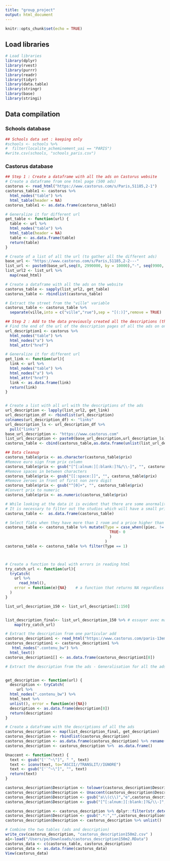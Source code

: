 ```yaml
---
title: "group_project"
output: html_document
---
```


```r
knitr::opts_chunk$set(echo = TRUE)
```

## Load libraries 
```r
# Load libraries
library(dplyr)
library(rvest)
library(purrr)
library(readr)
library(tidyr)
library(data.table)
library(stringr)
library(base)
library(stringi)
```

## Data compilation

### Schools database
```r
## Schools data set : keeping only 
#schools <- schools %>% 
#  filter(localite_acheminement_uai == "PARIS")
#write.csv(schools, "schools_paris.csv")
```

### Castorus database
```r
## Step 1 : Create a dataframe with all the ads on Castorus website 
# Create a dataframe from one html page (500 ads)
castorus <- read_html("https://www.castorus.com/s/Paris,51185,2-1")
castorus_table1 <- castorus %>% 
  html_nodes("table") %>% 
  html_table(header = NA)
castorus_table1 <- as.data.frame(castorus_table1)

# Generalize it for different url 
get_table <- function(url) {
  table <- url %>%
  html_nodes("table") %>% 
  html_table(header = NA)
  table <- as.data.frame(table)
  return(table)
}

# Create of a list of all the url (to gather all the different ads)
base_url <- "https://www.castorus.com/s/Paris,51185,2-2---"
list_url <- paste0(base_url,seq(0, 2990000, by = 10000),"-", seq(9900, 3000000, by = 10000))
list_url2 <- list_url %>% 
  map(read_html)

# Create a dataframe with all the ads on the website 
castorus_table <- sapply(list_url2, get_table) 
castorus_table <- rbindlist(castorus_table)

# Extract the street from the "ville" variable 
castorus_table <- castorus_table %>%  
  separate(ville,into = c("ville","rue"),sep = "[(:)]",remove = TRUE) 

```



```r
## Step 2 : Add to the data previously created all the descriptions (that are on a different html page)
# Find the end of the url of the description pages of all the ads on one html page 
url_description1 <- castorus %>% 
  html_nodes("table") %>% 
  html_nodes("a") %>% 
  html_attr("href")

# Generalize it for different url 
get_link <- function(url){
  link <- url %>% 
  html_nodes("table") %>% 
  html_nodes("a") %>% 
  html_attr("href")
  link <- as.data.frame(link)
  return(link)
}


# Create a list with all url with the descriptions of the ads 
url_description <- lapply(list_url2, get_link)
url_description_df <- rbindlist(url_description)
colnames(url_description_df) <- "links"
url_description_ls <- url_description_df %>% 
  pull("links")
base_url_description <- "https://www.castorus.com"
list_url_description <- paste0(base_url_description,url_description_ls)
castorus_table <- cbind(castorus_table,as.data.frame(unlist(list_url_description)))

## Data cleanup
castorus_table$prix <- as.character(castorus_table$prix)
#Remove euro sign from prix column
castorus_table$prix <- gsub("[^[:alnum:][:blank:]?&/\\-]", "", castorus_table$prix)
#Remove spaces in between characters
castorus_table$prix <- gsub("[[:space:]]", "", castorus_table$prix) 
#Remove zeroes in front of first non zero digit
castorus_table$prix <- gsub("^[0]+", "", castorus_table$prix) 
#Convert prix to numeric
castorus_table$prix <- as.numeric(castorus_table$prix)

# While looking at the data it is evident that there are some anormalities within the data. This is due to the fact that some of the flats are for rent and not for sale. 
# It is necessary to filter out the studios which will have a small price and the flats which will have about the same price but which are on rent.
castorus_table <-  as.data.frame(castorus_table)

# Select flats when they have more than 1 room and a price higher than 50000€ or when there is only 1 room so a studio. 
castorus_table <- castorus_table %>% mutate(Type = case_when((piec. != 1 & prix >= 50000) | (piec. == 1) ~ 1, 
                                              TRUE~ 0 
                                              )
                                            )
castorus_table <- castorus_table %>% filter(Type == 1)



# Create a function to deal with errors in reading html
try_catch_url <- function(url){
  tryCatch(
    url %>%
      read_html(),
    error = function(e){NA}    # a function that returns NA regardless of what happened
  )
}

list_url_description_150 <- list_url_description[1:150]


list_description_final<- list_url_description_150 %>% # essayer avec map pour optimiser le temps de calcul
    map(try_catch_url)

# Extract the description from one particular add 
castorus_description1 <- read_html("https://www.castorus.com/paris-13eme-ardsmnt,d62685712")
castorus_description1 <- castorus_description1 %>% 
   html_nodes(".contenu_bw") %>% 
  html_text()
castorus_description1[] <- as.data.frame(castorus_description1[8])

# Extract the description from the ads - Generalisation for all the ads


get_description <- function(url) {
  description <- tryCatch(
     url %>%
  html_nodes(".contenu_bw") %>% 
  html_text %>% 
  unlist(), error = function(e){NA})
  description <- as.data.frame(description[8])
  return(description)
}

# Create a dataframe with the descriptions of all the ads
castorus_description <- map(list_description_final, get_description)
castorus_description <- rbindlist(castorus_description) 
castorus_description <- as.data.frame(castorus_description) %>% rename(Description = 'description[8]') 
castorus_description <- castorus_description %>%  as.data.frame()

Unaccent <- function(text) {
  text <- gsub("['`^~\"]", " ", text)
  text <- iconv(text, to="ASCII//TRANSLIT//IGNORE")
  text <- gsub("['`^~\"]", "", text)
  return(text)
}

castorus_description$Description <- tolower(castorus_description$Description)
castorus_description$Description <- Unaccent(castorus_description$Description)
castorus_description$Description <- gsub("a\\(c\\)","e",castorus_description$Description)
castorus_description$Description <- gsub("[^[:alnum:][:blank:]?&/\\-]", "", castorus_description$Description)

castorus_description <- castorus_description %>% dplyr::filter(str_detect(Description, 'extrait de la derniere description'))
castorus_description$Description <- gsub(".*:","",castorus_description$Description) 
castorus_description$Description <- castorus_description %>% unlist()

# Combine the two tables (ads and description)
write_csv(castorus_description, "castorus_description150m2.csv" )
a1<-load("/Users/po/Downloads/castorus_description150m2.RData")
castorus_data <- c(castorus_table, castorus_description)
castorus_data <- as.data.frame(castorus_data)
View(castorus_data)
```

